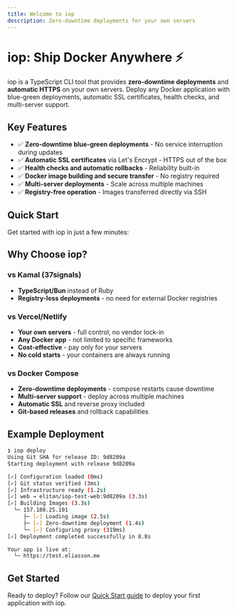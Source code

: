 ```yaml
---
title: Welcome to iop
description: Zero-downtime deployments for your own servers
---
```


# iop: Ship Docker Anywhere ⚡

iop is a TypeScript CLI tool that provides **zero-downtime deployments** and **automatic HTTPS** on your own servers. Deploy any Docker application with blue-green deployments, automatic SSL certificates, health checks, and multi-server support.

## Key Features

- ✅ **Zero-downtime blue-green deployments** - No service interruption during updates
- ✅ **Automatic SSL certificates** via Let's Encrypt - HTTPS out of the box
- ✅ **Health checks and automatic rollbacks** - Reliability built-in
- ✅ **Docker image building and secure transfer** - No registry required
- ✅ **Multi-server deployments** - Scale across multiple machines
- ✅ **Registry-free operation** - Images transferred directly via SSH

## Quick Start

Get started with iop in just a few minutes:

<Cards>
  <Card title='Installation' href='/installation' />
  <Card title='Your First Deployment' href='/quick-start' />
  <Card title='Configuration Reference' href='/configuration' />
  <Card title='Examples' href='/examples' />
</Cards>

## Why Choose iop?

### vs Kamal (37signals)

- **TypeScript/Bun** instead of Ruby
- **Registry-less deployments** - no need for external Docker registries

### vs Vercel/Netlify

- **Your own servers** - full control, no vendor lock-in
- **Any Docker app** - not limited to specific frameworks
- **Cost-effective** - pay only for your servers
- **No cold starts** - your containers are always running

### vs Docker Compose

- **Zero-downtime deployments** - compose restarts cause downtime
- **Multi-server support** - deploy across multiple machines
- **Automatic SSL** and reverse proxy included
- **Git-based releases** and rollback capabilities

## Example Deployment

```bash
❯ iop deploy
Using Git SHA for release ID: 9d8209a
Starting deployment with release 9d8209a

[✓] Configuration loaded (0ms)
[✓] Git status verified (3ms)
[✓] Infrastructure ready (1.2s)
[✓] web → elitan/iop-test-web:9d8209a (3.3s)
[✓] Building Images (3.3s)
  └─ 157.180.25.101
     ├─ [✓] Loading image (2.5s)
     ├─ [✓] Zero-downtime deployment (1.4s)
     └─ [✓] Configuring proxy (319ms)
[✓] Deployment completed successfully in 8.8s

Your app is live at:
  └─ https://test.eliasson.me
```

## Get Started

Ready to deploy? Follow our [Quick Start guide](/docs/quick-start) to deploy your first application with iop.
